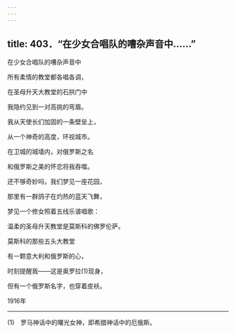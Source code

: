 ```yaml
---
---
---
```

title: 403．“在少女合唱队的嘈杂声音中……”
---




在少女合唱队的嘈杂声音中

所有柔情的教堂都各唱各调，

在圣母升天大教堂的石拱门中

我隐约见到一对高挑的弯眉。

我从天使长们加固的一条壁垒上，

从一个神奇的高度，环视城市。

在卫城的城墙内，对俄罗斯之名

和俄罗斯之美的怀恋将我吞噬。

还不够奇妙吗，我们梦见一座花园，

那里有一群鸽子在灼热的蓝天飞舞，

梦见一个修女照着五线乐谱唱歌：

温柔的圣母升天教堂是莫斯科的佛罗伦萨。

莫斯科的那些五头大教堂

有一颗意大利和俄罗斯的心，

时刻提醒我——这是奥罗拉(1)现身，

但有一个俄罗斯名字，也穿着皮袄。

1916年



* * *



(1)　罗马神话中的曙光女神，即希腊神话中的厄俄斯。